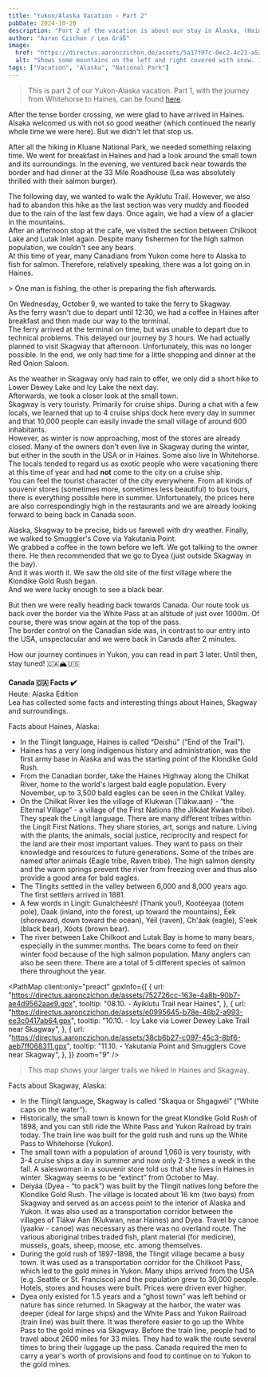 ```yaml
---
title: "Yukon/Alaska Vacation - Part 2"
pubDate: 2024-10-20
description: "Part 2 of the vacation is about our stay in Alaska, (Haines and Skagway)."
author: "Aaron Czichon / Lea Gräß"
image:
  href: "https://directus.aaronczichon.de/assets/5a17f97c-0ec2-4c23-a52f-6e2a83a8fb32.jpeg?quality=70&width=1600"
  alt: "Shows some mountains on the left and right covered with snow. In the middle is a small river. It's cloudy."
tags: ["Vacation", "Alaska", "National Park"]
---
```



> This is part 2 of our Yukon-Alaska vacation. Part 1, with the journey from Whitehorse to Haines, can be found [here](https://canada.aaronczichon.de/en/blog/en/43-yukon-alaska-part1).

After the tense border crossing, we were glad to have arrived in Haines.  
Alsaka welcomed us with not so good weather (which continued the nearly whole time we were here). But we didn't let that stop us.

After all the hiking in Kluane National Park, we needed something relaxing time. We went for breakfast in Haines and had a look around the small town and its surroundings. In the evening, we ventured back near towards the border and had dinner at the 33 Mile Roadhouse (Lea was absolutely thrilled with their salmon burger).

<DirectusImage assetId="505eeda1-28ca-49ff-88ca-70ae9fcfb8ef.jpeg" />

The following day, we wanted to walk the Ayiklutu Trail. However, we also had to abandon this hike as the last section was very muddy and flooded due to the rain of the last few days. Once again, we had a view of a glacier in the mountains.  
After an afternoon stop at the café, we visited the section between Chilkoot Lake and Lutak Inlet again. Despite many fishermen for the high salmon population, we couldn't see any bears.  
At this time of year, many Canadians from Yukon come here to Alaska to fish for salmon. Therefore, relatively speaking, there was a lot going on in Haines.

<DirectusImage assetId="d5bfab4a-e467-4eaa-b0ba-1acbb8ced08e.jpeg" />
> One man is fishing, the other is preparing the fish afterwards.

On Wednesday, October 9, we wanted to take the ferry to Skagway.  
As the ferry wasn't due to depart until 12:30, we had a coffee in Haines after breakfast and then made our way to the terminal.  
The ferry arrived at the terminal on time, but was unable to depart due to technical problems. This delayed our journey by 3 hours. We had actually planned to visit Skagway that afternoon. Unfortunately, this was no longer possible. In the end, we only had time for a little shopping and dinner at the Red Onion Saloon.

<DirectusImage assetId="d85733b2-63d2-4d43-bfd0-bd93488cf17d.jpeg" />

As the weather in Skagway only had rain to offer, we only did a short hike to Lower Dewey Lake and Icy Lake the next day.  
Afterwards, we took a closer look at the small town.  
Skagway is very touristy. Primarily for cruise ships. During a chat with a few locals, we learned that up to 4 cruise ships dock here every day in summer and that 10,000 people can easily invade the small village of around 600 inhabitants.  
However, as winter is now approaching, most of the stores are already closed. Many of the owners don't even live in Skagway during the winter, but either in the south in the USA or in Haines. Some also live in Whitehorse.  
The locals tended to regard us as exotic people who were vacationing there at this time of year and had **not** come to the city on a cruise ship.  
You can feel the tourist character of the city everywhere. From all kinds of souvenir stores (sometimes more, sometimes less beautiful) to bus tours, there is everything possible here in summer. Unfortunately, the prices here are also correspondingly high in the restaurants and we are already looking forward to being back in Canada soon.

Alaska, Skagway to be precise, bids us farewell with dry weather. Finally, we walked to Smuggler's Cove via Yakutania Point.  
We grabbed a coffee in the town before we left. We got talking to the owner there. He then recommended that we go to Dyea (just outside Skagway in the bay).  
And it was worth it. We saw the old site of the first village where the Klondike Gold Rush began.  
And we were lucky enough to see a black bear.

<DirectusGallery folderName="44 Yukon Alaska Part 2" />

But then we were really heading back towards Canada. Our route took us back over the border via the White Pass at an altitude of just over 1000m. Of course, there was snow again at the top of the pass.  
The border control on the Canadian side was, in contrast to our entry into the USA, unspectacular and we were back in Canada after 2 minutes.

How our journey continues in Yukon, you can read in part 3 later. Until then, stay tuned! 🇨🇦🏔️🇺🇸

**Canada 🇨🇦 Facts ✔️**  
Heute: Alaska Edition  
Lea has collected some facts and interesting things about Haines, Skagway and surroundings.

Facts about Haines, Alaska:    
- In the Tlingít language, Haines is called “Deishú” (“End of the Trail”). 
- Haines has a very long indigenous history and administration, was the first army base in Alaska and was the starting point of the Klondike Gold Rush.    
- From the Canadian border, take the Haines Highway along the Chilkat River, home to the world's largest bald eagle population. Every November, up to 3,500 bald eagles can be seen in the Chilkat Valley.   
- On the Chilkat River lies the village of Klukwan (Tlákw.aan) - “the Elternal Village” - a village of the First Nations (the Jilkáat Kwáan tribe). They speak the Lingít language. There are many different tribes within the Lingít First Nations. They share stories, art, songs and nature. Living with the plants, the animals, social justice, reciprocity and respect for the land are their most important values. They want to pass on their knowledge and resources to future generations. Some of the tribes are named after animals (Eagle tribe, Raven tribe). The high salmon density and the warm springs prevent the river from freezing over and thus also provide a good area for bald eagles.   
- The Tlingíts settled in the valley between 6,000 and 8,000 years ago. The first settlers arrived in 1881.   
- A few words in Lingít: Gunalchéesh! (Thank you!), Kootéeyaa (totem pole), Daak (inland, into the forest, up toward the mountains), Éek (shoreward, down toward the ocean), Yéil (raven), Ch'áak (eagle), S'eek (black bear), Xóots (brown bear).   
- The river between Lake Chilkoot and Lutak Bay is home to many bears, especially in the summer months. The bears come to feed on their winter food because of the high salmon population. Many anglers can also be seen there. There are a total of 5 different species of salmon there throughout the year.    



<PathMap
  client:only="preact"
  gpxInfo={[
    {
      url: "https://directus.aaronczichon.de/assets/752726cc-163e-4a8b-90b7-ae4d9562aae9.gpx",
      tooltip:
        "08.10. - Ayiklutu Trail near Haines",
    },
    {
      url: "https://directus.aaronczichon.de/assets/e0995645-b78e-46b2-a993-ee3c0417ab64.gpx",
      tooltip:
        "10.10. - Icy Lake via Lower Dewey Lake Trail near Skagway",
    },
    {
      url: "https://directus.aaronczichon.de/assets/38cb6b27-c097-45c3-8bf6-aeb7ff068311.gpx",
      tooltip:
        "11.10. - Yakutania Point and Smugglers Cove near Skagway",
    },
  ]}
  zoom="9"
/>
> This map shows your larger trails we hiked in Haines and Skagway.

Facts about Skagway, Alaska:    
- In the Tlingít language, Skagway is called “Skaqua or Shgagwéi” (“White caps on the water”).   
- Historically, the small town is known for the great Klondike Gold Rush of 1898, and you can still ride the White Pass and Yukon Railroad by train today. The train line was built for the gold rush and runs up the White Pass to Whitehorse (Yukon).   
- The small town with a population of around 1,060 is very touristy, with 3-4 cruise ships a day in summer and now only 2-3 times a week in the fall. A saleswoman in a souvenir store told us that she lives in Haines in winter. Skagway seems to be “extinct” from October to May.   
- Deiyáa (Dyea - “to pack”) was built by the Tlingit natives long before the Klondike Gold Rush. The village is located about 16 km (two bays) from Skagway and served as an access point to the interior of Alaska and Yukon. It was also used as a transportation corridor between the villages of Tlákw Aan (Klukwan, near Haines) and Dyea. Travel by canoe (yaakw - canoe) was necessary as there was no overland route. The various aboriginal tribes traded fish, plant material (for medicine), mussels, goats, sheep, moose, etc. among themselves.    
- During the gold rush of 1897-1898, the Tlingit village became a busy town. It was used as a transportation corridor for the Chilkoot Pass, which led to the gold mines in Yukon. Many ships arrived from the USA (e.g. Seattle or St. Francisco) and the population grew to 30,000 people. Hotels, stores and houses were built. Prices were driven ever higher.    
- Dyea only existed for 1.5 years and a “ghost town” was left behind or nature has since returned. In Skagway at the harbor, the water was deeper (ideal for large ships) and the White Pass and Yukon Railroad (train line) was built there. It was therefore easier to go up the White Pass to the gold mines via Skagway. Before the train line, people had to travel about 2600 miles for 33 miles. They had to walk the route several times to bring their luggage up the pass. Canada required the men to carry a year's worth of provisions and food to continue on to Yukon to the gold mines.   
